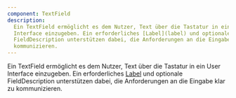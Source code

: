 ```yaml
---
component: TextField
description:
  Ein TextField ermöglicht es dem Nutzer, Text über die Tastatur in ein User
  Interface einzugeben. Ein erforderliches [Label](label) und optionale
  FieldDescription unterstützen dabei, die Anforderungen an die Eingabe klar zu
  kommunizieren.
---
```


Ein TextField ermöglicht es dem Nutzer, Text über die Tastatur in ein User
Interface einzugeben. Ein erforderliches [Label](label) und optionale
FieldDescription unterstützen dabei, die Anforderungen an die Eingabe klar zu
kommunizieren.

